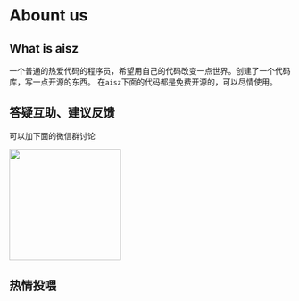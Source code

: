 # Abount us

## What is aisz

一个普通的热爱代码的程序员，希望用自己的代码改变一点世界。创建了一个代码库，写一点开源的东西。
在`aisz`下面的代码都是免费开源的，可以尽情使用。

## 答疑互助、建议反馈

可以加下面的微信群讨论

<img src='https://cdn.jsdelivr.net/gh/aisz/aisz.github.io/public/img/wechat-group.jpg' width='200' />

## 热情投喂
